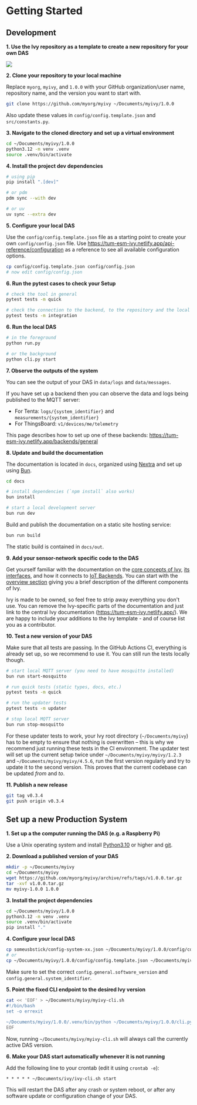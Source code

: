 # Getting Started

## Development

**1. Use the Ivy repository as a template to create a new repository for your own DAS**

<img src="/use-template-button.png" class="mt-2" />

**2. Clone your repository to your local machine**
    
Replace `myorg`, `myivy`, and `1.0.0` with your GitHub organization/user name, repository name, and the version you want to start with.

```bash
git clone https://github.com/myorg/myivy ~/Documents/myivy/1.0.0
```

Also update these values in `config/config.template.json` and `src/constants.py`.

**3. Navigate to the cloned directory and set up a virtual environment**

```bash
cd ~/Documents/myivy/1.0.0
python3.12 -m venv .venv
source .venv/bin/activate
```

**4. Install the project dev dependencies**

```bash
# using pip
pip install ".[dev]"

# or pdm
pdm sync --with dev

# or uv
uv sync --extra dev
```

**5. Configure your local DAS**

Use the `config/config.template.json` file as a starting point to create your own `config/config.json` file. Use https://tum-esm-ivy.netlify.app/api-reference/configuration as a reference to see all available configuration options.

```bash
cp config/config.template.json config/config.json
# now edit config/config.json
```

**6. Run the pytest cases to check your Setup**

```bash
# check the tool in general
pytest tests -m quick

# check the connection to the backend, to the repository and the local config
pytest tests -m integration
```

**6. Run the local DAS**

```bash
# in the foreground
python run.py

# or the background
python cli.py start
```

**7. Observe the outputs of the system**

You can see the output of your DAS in `data/logs` and `data/messages`.

If you have set up a backend then you can observe the data and logs being published to the MQTT server:

* For Tenta: `logs/{system_identifier}` and `measurements/{system_identifier}`
* For ThingsBoard: `v1/devices/me/telemetry`

This page describes how to set up one of these backends: https://tum-esm-ivy.netlify.app/backends/general

**8. Update and build the documentation**

The documentation is located in `docs`, organized using [Nextra](https://nextra.site/) and set up using [Bun](https://bun.sh/).

```bash
cd docs

# install dependencies (`npm install` also works)
bun install

# start a local development server
bun run dev
```

Build and publish the documentation on a static site hosting service:

```bash
bun run build
```

The static build is contained in `docs/out`.

**9. Add your sensor-network specific code to the DAS**

Get yourself familiar with the documentation on the [core concepts of Ivy](https://tum-esm-ivy.netlify.app/concepts/file-system-layout), [its interfaces](https://tum-esm-ivy.netlify.app/interfaces/configuration), and how it connects to [IoT Backends](https://tum-esm-ivy.netlify.app/backends/general). You can start with the [overview section](https://tum-esm-ivy.netlify.app/overview) giving you a brief description of the different components of Ivy. 

Ivy is made to be owned, so feel free to strip away everything you don't use. You can remove the Ivy-specific parts of the documentation and just link to the central Ivy documentation (https://tum-esm-ivy.netlify.app/). We are happy to include your additions to the Ivy template - and of course list you as a contributor.

**10. Test a new version of your DAS**

Make sure that all tests are passing. In the GitHub Actions CI, everything is already set up, so we recommend to use it. You can still run the tests locally though.

```bash
# start local MQTT server (you need to have mosquitto installed)
bun run start-mosquitto

# run quick tests (static types, docs, etc.)
pytest tests -m quick

# run the updater tests
pytest tests -m updater

# stop local MQTT server
bun run stop-mosquitto
```

For these updater tests to work, your Ivy root directory (`~/Documents/myivy`) has to be empty to ensure that nothing is overwritten – this is why we recommend just running these tests in the CI environment. The updater test will set up the current setup twice under `~/Documents/myivy/myivy/1.2.3` and `~/Documents/myivy/myivy/4.5.6`, run the first version regularly and try to update it to the second version. This proves that the current codebase can be updated *from* and *to*.

**11. Publish a new release**

```bash
git tag v0.3.4
git push origin v0.3.4
```

## Set up a new Production System

**1. Set up a the computer running the DAS (e.g. a Raspberry Pi)**

Use a Unix operating system and install [Python3.10](https://www.python.org/) or higher and [git](https://git-scm.com/).

**2. Download a published version of your DAS**

```bash
mkdir -p ~/Documents/myivy
cd ~/Documents/myivy
wget https://github.com/myorg/myivy/archive/refs/tags/v1.0.0.tar.gz
tar -xvf v1.0.0.tar.gz
mv myivy-1.0.0 1.0.0
```

**3. Install the project dependencies**

```bash
cd ~/Documents/myivy/1.0.0
python3.12 -m venv .venv
source .venv/bin/activate
pip install "."
```

**4. Configure your local DAS**

```bash
cp someusbstick/config-system-xx.json ~/Documents/myivy/1.0.0/config/config.json
# or
cp ~/Documents/myivy/1.0.0/config/config.template.json ~/Documents/myivy/1.0.0/config/config.json
```

Make sure to set the correct `config.general.software_version` and `config.general.system_identifier`.

**5. Point the fixed CLI endpoint to the desired Ivy version**

```bash
cat << 'EOF' > ~/Documents/myivy/myivy-cli.sh
#!/bin/bash
set -o errexit
 
~/Documents/myivy/1.0.0/.venv/bin/python ~/Documents/myivy/1.0.0/cli.py $*
EOF
```

Now, running `~/Documents/myivy/myivy-cli.sh` will always call the currently active DAS version.

**6. Make your DAS start automatically whenever it is not running**

Add the following line to your crontab (edit it using `crontab -e`):

```crontab
* * * * * ~/Documents/ivy/ivy-cli.sh start
```

This will restart the DAS after any crash or system reboot, or after any software update or configuration change of your DAS.


